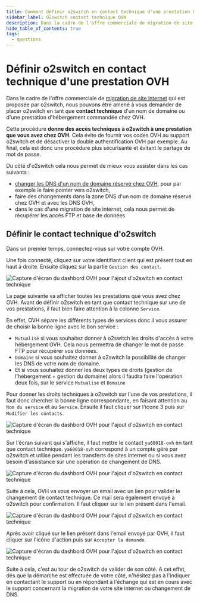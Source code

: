 ```yaml
---
title: Comment définir o2switch en contact technique d'une prestation OVH ?
sidebar_label: O2switch contact technique OVH
description: Dans la cadre de l'offre commerciale de migration de site, vous pouvez définir o2switch en contact technique chez OVH
hide_table_of_contents: true
tags:
  - questions
---
```

# Définir o2switch en contact technique d'une prestation OVH

Dans le cadre de l'offre commerciale de [migration de site internet](https://www.o2switch.fr/changer-hebergeur-web/) qui
est proposée par o2switch, nous pouvons être amené à vous demander de placer o2switch en tant que **contact technique**
d'un nom de domaine ou d'une prestation d'hébergement commandée chez OVH. 

Cette procédure **donne des accès techniques à o2switch à une prestation que vous avez chez OVH**. Cela évite de fournir
vos codes OVH au support o2switch et de désactiver la double authentification OVH par exemple. Au final, cela est donc
une procédure plus sécurisante et évitant le partage de mot de passe.

Du côté d'o2switch cela nous permet de mieux vous assister dans les cas suivants :

  * [changer les DNS d'un nom de domaine réservé chez OVH](/nom-de-domaine/changer-dns/ovh), pour par exemple le faire
    pointer vers o2switch,
  * faire des changements dans la zone DNS d'un nom de domaine réservé chez OVH et avec les DNS OVH,
  * dans le cas d'une migration de site internet, cela nous permet de récupérer les accès FTP et base de données

## Définir le contact technique d'o2switch

Dans un premier temps, connectez-vous sur votre compte OVH. 

Une fois connecté, cliquez sur votre identifiant client qui est présent tout en haut à droite. Ensuite cliquez sur la
partie `Gestion des contact`.

<Image
    src="/img/docs/questions/ovh-contact-tech-1.png"
    title="Connexion à l'interface d'OVH pour gérer les contacts techniques"
    caption="Connexion à l'interface d'OVH pour gérer les contacts techniques"
    alt="Capture d'écran du dashbord OVH pour l'ajout d'o2switch en contact technique"
/>

La page suivante va afficher toutes les prestations que vous avez chez OVH. Avant de définir o2switch en tant que
contact technique sur une de vos prestations, il faut bien faire attention à la colonne `Service`. 

En effet, OVH sépare les différents types de services donc il vous assurer de choisir la bonne ligne avec le bon service
:
  * `Mutualisé` si vous souhaitez donner à o2switch les droits d'accès à votre hébergement OVH. Cela nous permettra de
    changer le mot de passe FTP pour récupérer vos données.
  * `Domaine` si vous souhaitez donner à o2switch la possibilité de changer les DNS de votre nom de domaine. 
  * Et si vous souhaitez donner les deux types de droits (gestion de l'hébergement + gestion du domaine) alors il faudra
    faire l'opération deux fois, sur le service `Mutualisé` et `Domaine` 

Pour donner les droits techniques à o2switch sur l'une de vos prestations, il faut donc chercher la bonne ligne
correspondante, en faisant attention au `Nom du service` et au `Service`. Ensuite il faut cliquer sur l'icone 3 puis
sur `Modifier les contacts`.

<Image
    src="/img/docs/questions/ovh-contact-tech-2.png"
    title="Page avec la liste des prestations OVH pour changer le contact technique d'une prestation"
    caption="Page avec la liste des prestations OVH pour changer le contact technique d'une prestation"
    alt="Capture d'écran du dashbord OVH pour l'ajout d'o2switch en contact technique"
/>

Sur l'écran suivant qui s'affiche, il faut mettre le contact `ya60018-ovh` en tant que contact technique. `ya60018-ovh`
correspond à un compte géré par o2switch et utilisé pendant les transferts de sites internet ou si vous avez besoin
d'assistance sur une opération de changement de DNS. 

<Image
    src="/img/docs/questions/ovh-contact-tech-3.png"
    title="Mise en place du contact ya60018-ovh o2switch chez OVH"
    caption="Mise en place du contact ya60018-ovh o2switch chez OVH"
    alt="Capture d'écran du dashbord OVH pour l'ajout d'o2switch en contact technique"
/>


Suite à cela, OVH va vous envoyer un email avec un lien pour valider le changement de contact technique. Ce mail sera
également envoyé à o2switch pour confirmation. Il faut cliquer sur le lien présent dans l'email.

<Image
    src="/img/docs/questions/ovh-contact-tech-email-4.png"
    title="Mail de confirmation du changement de contact technique OVH"
    caption="Mail de confirmation du changement de contact technique OVH"
    alt="Capture d'écran du dashbord OVH pour l'ajout d'o2switch en contact technique"
/>

Après avoir cliqué sur le lien présent dans l'email envoyé par OVH, il faut cliquer sur l'icône d'action puis sur
`Accepter la demande`.

<Image
    src="/img/docs/questions/ovh-contact-tech-email-5.png"
    title="Confirmation du changement de contact technique"
    caption="Confirmation du changement de contact technique"
    alt="Capture d'écran du dashbord OVH pour l'ajout d'o2switch en contact technique"
/>

Suite à cela, c'est au tour de o2switch de valider de son côté. A cet effet, dés que la démarche est effectuée de votre
côté, n'hésitez pas à l'indiquer en contactant le support ou en répondant à l'échange qui est en cours avec le support
concernant la migration de votre site internet ou changement de DNS.

